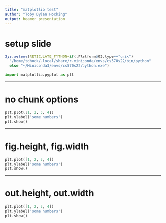 ```yaml
---
title: "matplotlib test"
author: "Toby Dylan Hocking"
output: beamer_presentation
---
```


# setup slide

```r
Sys.setenv(RETICULATE_PYTHON=if(.Platform$OS.type=="unix")
  "/home/tdhock/.local/share/r-miniconda/envs/cs570s22/bin/python"
  else "~/Miniconda3/envs/cs570s22/python.exe")
```

```python
import matplotlib.pyplot as plt
```

---

# no chunk options

```python
plt.plot([1, 2, 3, 4])
plt.ylabel('some numbers')
plt.show()
```

---

# fig.height, fig.width

```python
plt.plot([1, 2, 3, 4])
plt.ylabel('some numbers')
plt.show()
```

---

# out.height, out.width

```python
plt.plot([1, 2, 3, 4])
plt.ylabel('some numbers')
plt.show()
```

